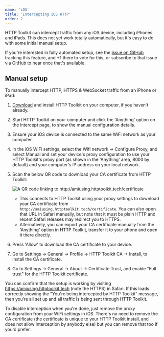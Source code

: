 ```yaml
---
name: 'iOS'
title: 'Intercepting iOS HTTP'
order: 2
---
```


HTTP Toolkit can intercept traffic from any iOS device, including iPhones and iPads. This does not yet work totally automatically, but it's easy to do with some initial manual setup.

If you're interested in fully automated setup, see the [issue on GitHub](https://github.com/httptoolkit/httptoolkit/issues/11) tracking this feature, and +1 there to vote for this, or subscribe to that issue via GitHub to hear once that's available.

## Manual setup

To manually intercept HTTP, HTTPS & WebSocket traffic from an iPhone or iPad:

1. [Download](/) and install HTTP Toolkit on your computer, if you haven't already.
1. Start HTTP Toolkit on your computer and click the 'Anything' option on the Intercept page, to show the manual configuration details.
1. Ensure your iOS device is connected to the same WiFi network as your computer.
1. In the iOS WiFi settings, select the Wifi network -> Configure Proxy, and select Manual and set your device's proxy configuration to use your HTTP Toolkit's proxy port (as shown in the 'Anything' area, 8000 by default) and your computer's IP address on your local network.
1. Scan the below QR code to download your CA certificate from HTTP Toolkit:

    <p class="narrow">
        <img
            class="test-class"
            alt="A QR code linking to http://amiusing.httptoolkit.tech/certificate"
            src="./ios-certificate-qr.png"
        />
    </p>

    * This connects to HTTP Toolkit using your proxy settings to download your CA certificate from `http://amiusing.httptoolkit.tech/certificate`. You can also open that URL in Safari manually, but note that it must be plain HTTP and recent Safari releases may redirect you to HTTPS.
    * Alternatively, you can export your CA certificate manually from the 'Anything' option in HTTP Toolkit, transfer it to your phone and open it there directly.
1. Press 'Allow' to download the CA certificate to your device.
1. Go to Settings -> General -> Profile -> HTTP Toolkit CA -> Install, to install the CA certificate.
1. Go to Settings -> General -> About -> Certificate Trust, and enable "Full trust" for the HTTP Toolkit certificate.

You can confirm that the setup is working by visiting https://amiusing.httptoolkit.tech (note the HTTPS) in Safari. If this loads correctly showing the "You're being intercepted by HTTP Toolkit" message, then you're all set up and all traffic is being sent through HTTP Toolkit.

To disable interception when you're done, just remove the proxy configuration from your WiFi settings in iOS. There's no need to remove the CA certificate (the certificate is unique to your HTTP Toolkit install, and does not allow interception by anybody else) but you can remove that too if you'd prefer.